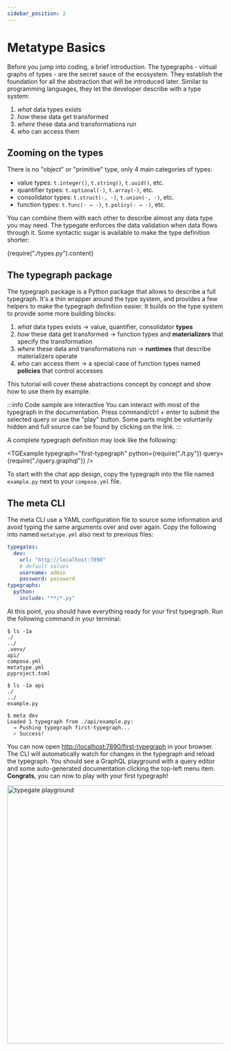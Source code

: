 ```yaml
---
sidebar_position: 2
---
```



# Metatype Basics

Before you jump into coding, a brief introduction. The typegraphs - virtual graphs of types - are the secret sauce of the ecosystem. They establish the foundation for all the abstraction that will be introduced later. Similar to programming languages, they let the developer describe with a type system:

1. _what_ data types exists
2. _how_ these data get transformed
3. _where_ these data and transformations run
4. _who_ can access them

## Zooming on the types

There is no "object" or "primitive" type, only 4 main categories of types:

- value types: `t.integer()`, `t.string()`, `t.uuid()`, etc.
- quantifier types: `t.optional(·)`, `t.array(·)`, etc.
- consolidator types: `t.struct(·, ·)`, `t.union(·, ·)`, etc.
- function types: `t.func(· → ·)`, `t.policy(· → ·)`, etc.

You can combine them with each other to describe almost any data type you may need. The typegate enforces the data validation when data flows through it. Some syntactic sugar is available to make the type definition shorter:

<CodeBlock language="python">{require("./types.py").content}</CodeBlock>

## The typegraph package

The typegraph package is a Python package that allows to describe a full typegraph. It's a thin wrapper around the type system, and provides a few helpers to make the typegraph definition easier. It builds on the type system to provide some more building blocks:

1. _what_ data types exists → value, quantifier, consolidator **types**
2. _how_ these data get transformed → function types and **materializers** that specify the transformation
3. _where_ these data and transformations run → **runtimes** that describe materializers operate
4. _who_ can access them → a special case of function types named **policies** that control accesses

This tutorial will cover these abstractions concept by concept and show how to use them by example.

:::info Code sample are interactive
You can interact with most of the typegraph in the documentation. Press command/ctrl + enter to submit the selected query or use the "play" button. Some parts might be voluntarily hidden and full source can be found by clicking on the link.
:::

A complete typegraph definition may look like the following:

<TGExample
  typegraph="first-typegraph"
  python={require("./t.py")}
  query={require("./query.graphql")}
/>

To start with the chat app design, copy the typegraph into the file named `example.py` next to your `compose.yml` file.

## The meta CLI

The meta CLI use a YAML configuration file to source some information and avoid typing the same arguments over and over again. Copy the following into named `metatype.yml` also next to previous files:

```yaml
typegates:
  dev:
    url: "http://localhost:7890"
    # default values
    username: admin
    password: password
typegraphs:
  python:
    include: "**/*.py"
```

At this point, you should have everything ready for your first typegraph. Run the following command in your terminal:

```shell
$ ls -1a
./
../
.venv/
api/
compose.yml
metatype.yml
pyproject.toml

$ ls -1a api
./
../
example.py

$ meta dev
Loaded 1 typegraph from ./api/example.py:
  → Pushing typegraph first-typegraph...
  ✓ Success!
```

You can now open [http://localhost:7890/first-typegraph](http://localhost:7890/first-typegraph) in your browser. The CLI will automatically watch for changes in the typegraph and reload the typegraph. You should see a GraphQL playground with a query editor and some auto-generated documentation clicking the top-left menu item. **Congrats**, you can now to play with your first typegraph!

<div className="text-center">
  <img
    src={require("./playground.png").default}
    width="600"
    alt="typegate playground"
  />
</div>
